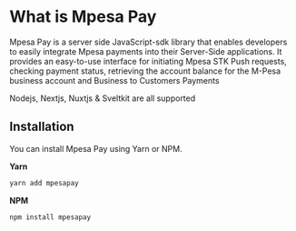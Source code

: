 # What is Mpesa Pay

Mpesa Pay is a server side JavaScript-sdk library that enables developers to easily integrate Mpesa payments into their Server-Side applications. 
It provides an easy-to-use interface for initiating Mpesa STK Push requests, checking payment status, retrieving the account balance for the M-Pesa business account and Business to Customers Payments

Nodejs, Nextjs, Nuxtjs & Sveltkit are all supported


## Installation

You can install Mpesa Pay using Yarn or NPM.

**Yarn**

```bash
yarn add mpesapay
```

**NPM**

```bash
npm install mpesapay
```

